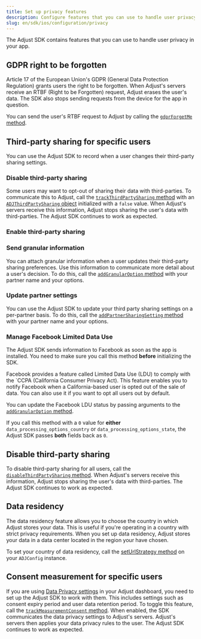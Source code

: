 ```yaml
---
title: Set up privacy features
description: Configure features that you can use to handle user privacy in your app.
slug: en/sdk/ios/configuration/privacy
---
```



The Adjust SDK contains features that you can use to handle user privacy in your app.

## GDPR right to be forgotten

Article 17 of the European Union's <Abbr>GDPR (General Data Protection Regulation)</Abbr> grants users the right to be forgotten. When Adjust's servers receive an <Abbr>RTBF (Right to be Forgotten)</Abbr> request, Adjust erases the user's data. The SDK also stops sending requests from the device for the app in question.

You can send the user's RTBF request to Adjust by calling the [`gdprForgetMe` method](#ios-gdprforgetme-invocation).

<GdprForgetMe />

## Third-party sharing for specific users

You can use the Adjust SDK to record when a user changes their third-party sharing settings.

### Disable third-party sharing

Some users may want to opt-out of sharing their data with third-parties. To communicate this to Adjust, call the [`trackThirdPartySharing` method](#ios-trackthirdpartysharing-invocation) with an [`ADJThirdPartySharing` object](/ios/reference/ADJThirdPartySharing.md) initialized with a `false` value. When Adjust's servers receive this information, Adjust stops sharing the user's data with third-parties. The Adjust SDK continues to work as expected.

<InitWithIsEnabledNumberBoolFalse />

### Enable third-party sharing

<InitWithIsEnabledNumberBoolTrue />

### Send granular information

You can attach granular information when a user updates their third-party sharing preferences. Use this information to communicate more detail about a user's decision. To do this, call the [`addGranularOption` method](#ios-addgranularoption-invocation) with your partner name and your options.

<AddGranularOption />

### Update partner settings

You can use the Adjust SDK to update your third party sharing settings on a per-partner basis. To do this, call the [`addPartnerSharingSetting` method](#ios-addpartnersharingsetting-invocation) with your partner name and your options.

<AddPartnerSharingSetting />

### Manage Facebook Limited Data Use

<Callout type="important">

The Adjust SDK sends information to Facebook as soon as the app is installed. You need to make sure you call this method **before** initializing the SDK.

</Callout>

Facebook provides a feature called Limited Data Use (LDU) to comply with the <Abbr>`CCPA (California Consumer Privacy Act)</Abbr>. This feature enables you to notify Facebook when a California-based user is opted out of the sale of data. You can also use it if you want to opt all users out by default.

You can update the Facebook LDU status by passing arguments to the [`addGranularOption` method](#ios-addgranularoption-invocation).

<AddGranularOptionFacebook />

<Callout type="note">

If you call this method with a `0` value for **either** `data_processing_options_country` or `data_processing_options_state`, the Adjust SDK passes **both** fields back as `0`.

</Callout>

## Disable third-party sharing

To disable third-party sharing for all users, call the [`disableThirdPartySharing` method](#ios-disablethirdpartysharing-invocation). When Adjust's servers receive this information, Adjust stops sharing the user's data with third-parties. The Adjust SDK continues to work as expected.

<DisableThirdPartySharing />

## Data residency

The data residency feature allows you to choose the country in which Adjust stores your data. This is useful if you're operating in a country with strict privacy requirements. When you set up data residency, Adjust stores your data in a data center located in the region your have chosen.

To set your country of data residency, call the [setUrlStrategy method](#ios-seturlstrategy-invocation) on your `ADJConfig` instance.

<SetUrlStrategy />

## Consent measurement for specific users

If you are using [Data Privacy settings](https://help.adjust.com/en/article/manage-data-collection-and-retention) in your Adjust dashboard, you need to set up the Adjust SDK to work with them. This includes settings such as consent expiry period and user data retention period. To toggle this feature, call the [`trackMeasurementConsent` method](#ios-trackmeasurementconsent-invocation). When enabled, the SDK communicates the data privacy settings to Adjust's servers. Adjust's servers then applies your data privacy rules to the user. The Adjust SDK continues to work as expected.

<TrackMeasurementConsent />
